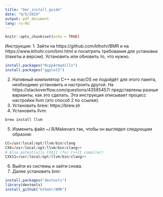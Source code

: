 ```yaml
---
title: "bmr_install_guide"
date: "9/5/2019"
output: pdf_document
lang: ru-RU
---
```


```r
knitr::opts_chunk$set(echo = TRUE)
```
Инструкция: 
1. Зайти на https://github.com/kthohr/BMR и на https://www.kthohr.com/bmr.html и посмтреть требования для установки (пакеты и версии). Установить или обновить то, что нужно.
```r
install.packages("RcppArmadillo")
install.packages("ggplot2")
```
2. Нативный компилятор C++ на macOS не подойдёт для этого пакета, необходимо установить и настроить другой. На https://stackoverflow.com/questions/43595457/ представлены разные варианты, как это сделать. Эта инструкция описывает процесс настройки llvm (это способ 2 по ссылке).
3. Установить brew: https://brew.sh
4. Установить llvm:
```r
brew install llvm
```
5. Изменить файл ~/.R/Makevars так, чтобы он выглядел следующим образом:
```r
CC=/usr/local/opt/llvm/bin/clang
CXX=/usr/local/opt/llvm/bin/clang++
# Also potentially CXX11 (for C++11 compiler)
CXX11=/usr/local/opt/llvm/bin/clang++
```
6. Выйти из системы и зайти снова. 
7. Далее установить bmr:
```r
install.packages("devtools")
library(devtools)
install_github("kthohr/BMR")
```
